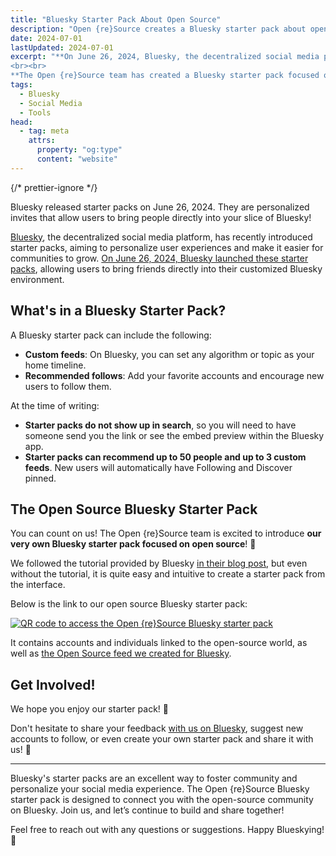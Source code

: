 ```yaml
---
title: "Bluesky Starter Pack About Open Source"
description: "Open {re}Source creates a Bluesky starter pack about open source"
date: 2024-07-01
lastUpdated: 2024-07-01
excerpt: "**On June 26, 2024, Bluesky, the decentralized social media platform, introduced starter packs** to enhance user experience and facilitate community growth. These personalized invites allow users to bring friends directly into their customized Bluesky environments. A starter pack can include custom feeds and recommended follows, encouraging new users to connect with favorite accounts. Although not searchable, starter packs can be shared via links or embed previews within the Bluesky app.
<br><br>
**The Open {re}Source team has created a Bluesky starter pack focused on the open-source community.** They curated a selection of accounts and individuals related to open source, along with a custom \"Open Source\" feed. This starter pack, available through a QR code or link, invites users to join and engage with the open source community on Bluesky. Feedback and suggestions are welcomed, fostering a collaborative and personalized social media experience."
tags:
  - Bluesky
  - Social Media
  - Tools
head:
  - tag: meta
    attrs:
      property: "og:type"
      content: "website"
---
```


{/* prettier-ignore */}
<p class="lead">Bluesky released starter packs on June 26, 2024. They are personalized invites that allow users to bring people directly into your slice of Bluesky!</p>

[Bluesky](https://bsky.social), the decentralized social media platform, has recently introduced starter packs, aiming to personalize user experiences and make it easier for communities to grow. [On June 26, 2024, Bluesky launched these starter packs](https://bsky.social/about/blog/06-26-2024-starter-packs), allowing users to bring friends directly into their customized Bluesky environment.

## What's in a Bluesky Starter Pack?

A Bluesky starter pack can include the following:

- **Custom feeds**: On Bluesky, you can set any algorithm or topic as your home timeline.
- **Recommended follows**: Add your favorite accounts and encourage new users to follow them.

At the time of writing:

- **Starter packs do not show up in search**, so you will need to have someone send you the link or see the embed preview within the Bluesky app.
- **Starter packs can recommend up to 50 people and up to 3 custom feeds**. New users will automatically have Following and Discover pinned.

## The Open Source Bluesky Starter Pack

You can count on us! The Open \{re\}Source team is excited to introduce **our very own Bluesky starter pack focused on open source**! 🚀

We followed the tutorial provided by Bluesky [in their blog post](https://bsky.social/about/blog/06-26-2024-starter-packs), but even without the tutorial, it is quite easy and intuitive to create a starter pack from the interface.

Below is the link to our open source Bluesky starter pack:

[![QR code to access the Open {re}Source Bluesky starter pack](/images/bluesky-starter-pack.png 'Open {re}Source Bluesky starter pack')](https://go.bsky.app/BrzaZ72)

It contains accounts and individuals linked to the open-source world, as well as [the Open Source feed we created for Bluesky](https://bsky.app/profile/did:plc:7qnsmqeluaybzzdfuaic4ulf/feed/aaaitsh7hqhew).

## Get Involved!

We hope you enjoy our starter pack! 🎉

Don't hesitate to share your feedback [with us on Bluesky](https://bsky.app/profile/openresource.bsky.social), suggest new accounts to follow, or even create your own starter pack and share it with us! 🙌

---

Bluesky's starter packs are an excellent way to foster community and personalize your social media experience. The Open \{re\}Source Bluesky starter pack is designed to connect you with the open-source community on Bluesky. Join us, and let’s continue to build and share together!

Feel free to reach out with any questions or suggestions. Happy Blueskying! 🚀
